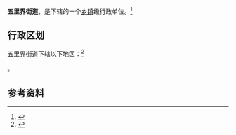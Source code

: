 {{中国乡级行政区|42/01/15/007/000}}

'''五里界街道'''，是{{PRC admin/fullname|42/01/15/007/000|3}}下辖的一个[[乡镇|乡镇]]级行政单位。<ref>{{PRC admin/ref sgc|{{PRC admin/parent|42/01/15/007/000}}}}</ref>

== 行政区划 ==

五里界街道下辖以下地区：<ref>{{PRC admin/ref sgc|42/01/15/007/000}}</ref>

{{PRC admin/children|42/01/15/007/000}}。

== 参考资料 ==

{{reflist}}

{{行政区划小作品}}
{{PRC admin/navcat|42/01/15/007/000}}